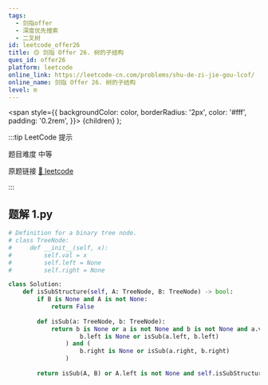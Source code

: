```yaml
---
tags:
  - 剑指offer
  - 深度优先搜索
  - 二叉树
id: leetcode_offer26
title: 🟡 剑指 Offer 26. 树的子结构
ques_id: offer26
platform: leetcode
online_link: https://leetcode-cn.com/problems/shu-de-zi-jie-gou-lcof/
online_name: 剑指 Offer 26. 树的子结构
level: m
---
```


  <span
    style={{
      backgroundColor: color,
      borderRadius: '2px',
      color: '#fff',
      padding: '0.2rem',
    }}>
    {children}
  </span>
);

:::tip LeetCode 提示

题目难度 <Highlight color="#ffc01e">中等</Highlight>

原题链接 [🔗 leetcode](https://leetcode-cn.com/problems/shu-de-zi-jie-gou-lcof/)

:::



## 题解 1.py

```py
# Definition for a binary tree node.
# class TreeNode:
#     def __init__(self, x):
#         self.val = x
#         self.left = None
#         self.right = None

class Solution:
    def isSubStructure(self, A: TreeNode, B: TreeNode) -> bool:
        if B is None and A is not None:
            return False
        
        def isSub(a: TreeNode, b: TreeNode):
            return b is None or a is not None and b is not None and a.val == b.val and (
                    b.left is None or isSub(a.left, b.left)
                ) and (
                    b.right is None or isSub(a.right, b.right)
                )
            
        return isSub(A, B) or A.left is not None and self.isSubStructure(A.left, B) or A.right is not None and self.isSubStructure(A.right, B)
```


